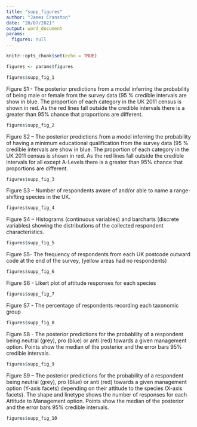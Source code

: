 ```yaml
---
title: "supp_figures"
author: "James Cranston"
date: "20/07/2021"
output: word_document
params: 
  figures: null
---
```


```r
knitr::opts_chunk$set(echo = TRUE)

figures <- params$figures
```

```r
figures$supp_fig_1
```

Figure S1 - The posterior predictions from a model inferring the probability of being male or female from the survey data (95 % credible intervals are show in blue. The proportion of each category in the UK 2011 census is shown in red. As the red lines fall outside the credible intervals there is a greater than 95% chance that proportions are different.

```r
figures$supp_fig_2
```

Figure S2 – The posterior predictions from a model inferring the probability of having a minimum educational qualification from the survey data (95 % credible intervals are show in blue. The proportion of each category in the UK 2011 census is shown in red. As the red lines fall outside the credible intervals for all except A-Levels there is a greater than 95% chance that proportions are different.

```r
figures$supp_fig_3
``` 

Figure S3 – Number of respondents aware of and/or able to name a range-shifting species in the UK. 

```r
figures$supp_fig_4
``` 

Figure S4 – Histograms (continuous variables) and barcharts (discrete variables) showing the distributions of the collected respondent 
characteristics. 

```r
figures$supp_fig_5
```  


Figure S5-  The frequency of respondents from each UK postcode outward code at the end of the survey, (yellow areas had no respondents)

```r
figures$supp_fig_6
```   

Figure S6 - Likert plot of attitude responses for each species 

```r
figures$supp_fig_7
```    

Figure S7 - The percentage of respondents recording each taxonomic group

```r
figures$supp_fig_8
```  

Figure S8 - The posterior predictions for the probability of a respondent being neutral (grey), pro (blue) or anti (red) towards a given management option. Points show the median of the posterior and the error bars 95% credible intervals.

```r
figures$supp_fig_9
```

Figure S9 – The posterior predictions for the probability of a respondent being neutral (grey), pro (Blue) or anti (red) towards a given management option (Y-axis facets) depending on their attitude to the species (X-axis facets). The shape and linetype shows the number of responses for each Attitude to Management option. Points show the median of the posterior and the error bars 95% credible intervals.

```r
figures$supp_fig_10
```   
<!-- Figure S10 -Output of the MCA analysis, response cluster assignment across the first two dimensions of most explanatory power with a scree plot and hierarchical distance also shown (top-left). The loadings of each variable onto the first two dimensions (top-right). Line plot showing each respondents answers on management (by species) with jitter to allow visualisation.  -->
